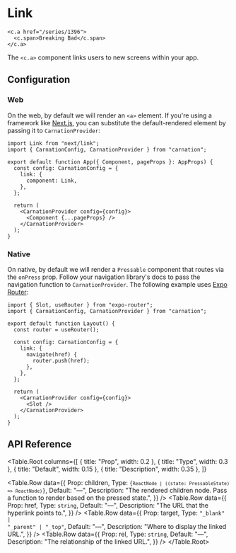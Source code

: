 # Link

```tsx
<c.a href="/series/1396">
  <c.span>Breaking Bad</c.span>
</c.a>
```

The `<c.a>` component links users to new screens within your app.

## Configuration

### Web

On the web, by default we will render an `<a>` element. If you're using a framework like [Next.js](https://nextjs.org/), you can substitute the default-rendered element by passing it to `CarnationProvider`:

```tsx filename="apps/native/pages/_app.tsx"
import Link from "next/link";
import { CarnationConfig, CarnationProvider } from "carnation";

export default function App({ Component, pageProps }: AppProps) {
  const config: CarnationConfig = {
    link: {
      component: Link,
    },
  };

  return (
    <CarnationProvider config={config}>
      <Component {...pageProps} />
    </CarnationProvider>
  );
}
```

### Native

On native, by default we will render a `Pressable` component that routes via the `onPress` prop. Follow your navigation library's docs to pass the navigation function to `CarnationProvider`. The following example uses [Expo Router](https://expo.github.io/router/docs):

```tsx filename="apps/web/app/_layout.tsx"
import { Slot, useRouter } from "expo-router";
import { CarnationConfig, CarnationProvider } from "carnation";

export default function Layout() {
  const router = useRouter();

  const config: CarnationConfig = {
    link: {
      navigate(href) {
        router.push(href);
      },
    },
  };

  return (
    <CarnationProvider config={config}>
      <Slot />
    </CarnationProvider>
  );
}
```

## API Reference

<Table.Root
  columns={[
    { title: "Prop", width: 0.2 },
    { title: "Type", width: 0.3 },
    { title: "Default", width: 0.15 },
    { title: "Description", width: 0.35 },
  ]}
>
  <Table.Row
    data={{
      Prop: <Prop>children</Prop>,
      Type: <code>{`ReactNode | ((state: PressableState) => ReactNode)`}</code>,
      Default: "—",
      Description:
        "The rendered children node. Pass a function to render based on the pressed state.",
    }}
  />
  <Table.Row
    data={{
      Prop: <Prop>href</Prop>,
      Type: <code>string</code>,
      Default: "—",
      Description: "The URL that the hyperlink points to.",
    }}
  />
  <Table.Row
    data={{
      Prop: <Prop>target</Prop>,
      Type: <code>"_blank" | "_parent" | "_top"</code>,
      Default: "—",
      Description: "Where to display the linked URL.",
    }}
  />
  <Table.Row
    data={{
      Prop: <Prop>rel</Prop>,
      Type: <code>string</code>,
      Default: "—",
      Description: "The relationship of the linked URL.",
    }}
  />
</Table.Root>
